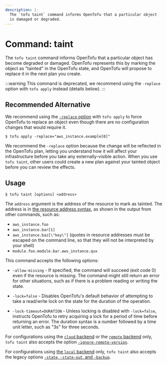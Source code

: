 ```yaml
---
description: |-
  The `tofu taint` command informs OpenTofu that a particular object
  is damaged or degraded.
---
```


# Command: taint

The `tofu taint` command informs OpenTofu that a particular object has
become degraded or damaged. OpenTofu represents this by marking the
object as "tainted" in the OpenTofu state, and OpenTofu will
propose to replace it in the next plan you create.

:::warning
This command is deprecated, we recommend using the `-replace` option with `tofu apply` instead (details below).
:::

## Recommended Alternative

We recommend using the [`-replace` option](../../cli/commands/plan.mdx#replace-address) with `tofu apply` to force OpenTofu to replace an object even though there are no configuration changes that would require it.

```
$ tofu apply -replace="aws_instance.example[0]"
```

We recommend the `-replace` option because the change will be reflected in the OpenTofu plan, letting you understand how it will affect your infrastructure before you take any externally-visible action. When you use `tofu taint`, other users could create a new plan against your tainted object before you can review the effects.

## Usage

```
$ tofu taint [options] <address>
```

The `address` argument is the address of the resource to mark as tainted.
The address is in
[the resource address syntax](../../cli/state/resource-addressing.mdx),
as shown in the output from other commands, such as:

- `aws_instance.foo`
- `aws_instance.bar[1]`
- `aws_instance.baz[\"key\"]` (quotes in resource addresses must be escaped on the command line, so that they will not be interpreted by your shell)
- `module.foo.module.bar.aws_instance.qux`

This command accepts the following options:

- `-allow-missing` - If specified, the command will succeed (exit code 0)
  even if the resource is missing. The command might still return an error
  for other situations, such as if there is a problem reading or writing
  the state.

- `-lock=false` - Disables OpenTofu's default behavior of attempting to take
  a read/write lock on the state for the duration of the operation.

- `-lock-timeout=DURATION` - Unless locking is disabled with `-lock=false`,
  instructs OpenTofu to retry acquiring a lock for a period of time before
  returning an error. The duration syntax is a number followed by a time
  unit letter, such as "3s" for three seconds.

For configurations using the [`cloud` backend](../../cli/cloud/index.mdx) or the [`remote` backend](../../language/settings/backends/remote.mdx) only, `tofu taint`
also accepts the option
[`-ignore-remote-version`](../../cli/cloud/command-line-arguments.mdx#ignore-remote-version).

For configurations using
[the `local` backend](../../language/settings/backends/local.mdx) only,
`tofu taint` also accepts the legacy options
[`-state`, `-state-out`, and `-backup`](../../language/settings/backends/local.mdx#command-line-arguments).
